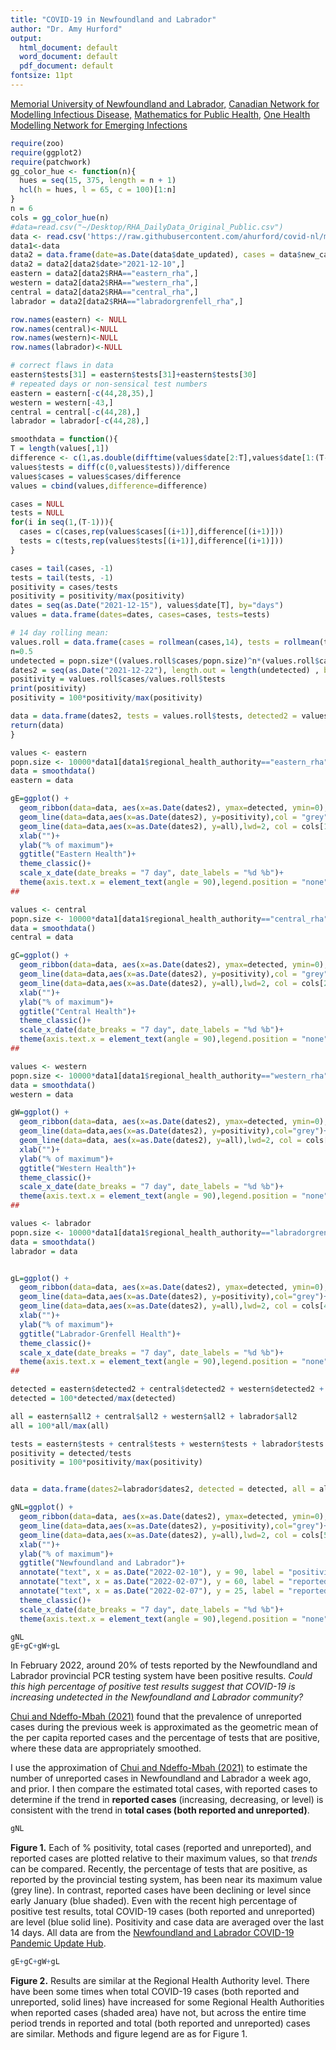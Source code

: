 ```yaml
---
title: "COVID-19 in Newfoundland and Labrador"
author: "Dr. Amy Hurford"
output:
  html_document: default
  word_document: default
  pdf_document: default
fontsize: 11pt
---
```

[Memorial University of Newfoundland and Labrador,](https://www.mun.ca/math/)
[Canadian Network for Modelling Infectious Disease,](https://canmod.net/)
[Mathematics for Public Health,](http://www.fields.utoronto.ca/activities/public-health)
[One Health Modelling Network for Emerging Infections](https://www.yorku.ca/science/cdm/2021/04/09/ccdm-network-to-model-emerging-infectious-diseases-receives-2-5-million-in-federal-funding/)

```r
require(zoo)
require(ggplot2)
require(patchwork)
gg_color_hue <- function(n){
  hues = seq(15, 375, length = n + 1)
  hcl(h = hues, l = 65, c = 100)[1:n]
}
n = 6
cols = gg_color_hue(n)
#data=read.csv("~/Desktop/RHA_DailyData_Original_Public.csv")
data <- read.csv('https://raw.githubusercontent.com/ahurford/covid-nl/master/NL-Hub/RHA_DailyData_Original_Public.csv', fill=TRUE)
data1<-data
data2 = data.frame(date=as.Date(data$date_updated), cases = data$new_cases, tests = data$total_people_tested, RHA = data$regional_health_authority)
data2 = data2[data2$date>"2021-12-10",]
eastern = data2[data2$RHA=="eastern_rha",]
western = data2[data2$RHA=="western_rha",]
central = data2[data2$RHA=="central_rha",]
labrador = data2[data2$RHA=="labradorgrenfell_rha",]

row.names(eastern) <- NULL
row.names(central)<-NULL
row.names(western)<-NULL
row.names(labrador)<-NULL

# correct flaws in data
eastern$tests[31] = eastern$tests[31]+eastern$tests[30]
# repeated days or non-sensical test numbers
eastern = eastern[-c(44,28,35),]
western = western[-43,]
central = central[-c(44,28),]
labrador = labrador[-c(44,28),]

smoothdata = function(){
T = length(values[,1])
difference <- c(1,as.double(difftime(values$date[2:T],values$date[1:(T-1)],units='days')))
values$tests = diff(c(0,values$tests))/difference
values$cases = values$cases/difference
values = cbind(values,difference=difference)

cases = NULL
tests = NULL
for(i in seq(1,(T-1))){
  cases = c(cases,rep(values$cases[(i+1)],difference[(i+1)]))
  tests = c(tests,rep(values$tests[(i+1)],difference[(i+1)]))
}

cases = tail(cases, -1)
tests = tail(tests, -1)
positivity = cases/tests
positivity = positivity/max(positivity)
dates = seq(as.Date("2021-12-15"), values$date[T], by="days")
values = data.frame(dates=dates, cases=cases, tests=tests)

# 14 day rolling mean:
values.roll = data.frame(cases = rollmean(cases,14), tests = rollmean(tests,14))
n=0.5
undetected = popn.size*((values.roll$cases/popn.size)^n*(values.roll$cases/values.roll$tests)^(1-n))
dates2 = seq(as.Date("2021-12-22"), length.out = length(undetected) , by="days")
positivity = values.roll$cases/values.roll$tests
print(positivity)
positivity = 100*positivity/max(positivity)

data = data.frame(dates2, tests = values.roll$tests, detected2 = values.roll$cases, all2 = undetected+values.roll$cases, detected = 100*values.roll$cases/max(values.roll$cases), all = 100*(undetected+values.roll$cases)/max(undetected+values.roll$cases), positivity = positivity)
return(data)
}

values <- eastern
popn.size <- 10000*data1[data1$regional_health_authority=="eastern_rha",]$Population[1]
data = smoothdata()
eastern = data

gE=ggplot() +
  geom_ribbon(data=data, aes(x=as.Date(dates2), ymax=detected, ymin=0),fill = cols[1], alpha = 0.3)+
  geom_line(data=data,aes(x=as.Date(dates2), y=positivity),col = "grey")+
  geom_line(data=data,aes(x=as.Date(dates2), y=all),lwd=2, col = cols[1])+
  xlab("")+
  ylab("% of maximum")+
  ggtitle("Eastern Health")+
  theme_classic()+
  scale_x_date(date_breaks = "7 day", date_labels = "%d %b")+
  theme(axis.text.x = element_text(angle = 90),legend.position = "none")
##

values <- central
popn.size <- 10000*data1[data1$regional_health_authority=="central_rha",]$Population[1]
data = smoothdata()
central = data

gC=ggplot() +
  geom_ribbon(data=data, aes(x=as.Date(dates2), ymax=detected, ymin=0),fill = cols[2], alpha = 0.3)+
  geom_line(data=data,aes(x=as.Date(dates2), y=positivity),col = "grey")+
  geom_line(data=data,aes(x=as.Date(dates2), y=all),lwd=2, col = cols[2])+
  xlab("")+
  ylab("% of maximum")+
  ggtitle("Central Health")+
  theme_classic()+
  scale_x_date(date_breaks = "7 day", date_labels = "%d %b")+
  theme(axis.text.x = element_text(angle = 90),legend.position = "none")
##

values <- western
popn.size <- 10000*data1[data1$regional_health_authority=="western_rha",]$Population[1]
data = smoothdata()
western = data

gW=ggplot() +
  geom_ribbon(data=data, aes(x=as.Date(dates2), ymax=detected, ymin=0),fill = cols[3], alpha = 0.3)+
  geom_line(data=data,aes(x=as.Date(dates2), y=positivity),col="grey")+
  geom_line(data=data, aes(x=as.Date(dates2), y=all),lwd=2, col = cols[3])+
  xlab("")+
  ylab("% of maximum")+
  ggtitle("Western Health")+
  theme_classic()+
  scale_x_date(date_breaks = "7 day", date_labels = "%d %b")+
  theme(axis.text.x = element_text(angle = 90),legend.position = "none")
##

values <- labrador
popn.size <- 10000*data1[data1$regional_health_authority=="labradorgrenfell_rha",]$Population[1]
data = smoothdata()
labrador = data


gL=ggplot() +
  geom_ribbon(data=data, aes(x=as.Date(dates2), ymax=detected, ymin=0),fill = cols[4], alpha = 0.3)+
  geom_line(data=data,aes(x=as.Date(dates2), y=positivity),col="grey")+
  geom_line(data=data,aes(x=as.Date(dates2), y=all),lwd=2, col = cols[4])+
  xlab("")+
  ylab("% of maximum")+
  ggtitle("Labrador-Grenfell Health")+
  theme_classic()+
  scale_x_date(date_breaks = "7 day", date_labels = "%d %b")+
  theme(axis.text.x = element_text(angle = 90),legend.position = "none")
##

detected = eastern$detected2 + central$detected2 + western$detected2 + labrador$detected2
detected = 100*detected/max(detected)

all = eastern$all2 + central$all2 + western$all2 + labrador$all2
all = 100*all/max(all)

tests = eastern$tests + central$tests + western$tests + labrador$tests
positivity = detected/tests
positivity = 100*positivity/max(positivity)


data = data.frame(dates2=labrador$dates2, detected = detected, all = all, positivity)

gNL=ggplot() +
  geom_ribbon(data=data, aes(x=as.Date(dates2), ymax=detected, ymin=0),fill = cols[5], alpha = 0.3)+
  geom_line(data=data,aes(x=as.Date(dates2), y=positivity),col="grey")+
  geom_line(data=data,aes(x=as.Date(dates2), y=all),lwd=2, col = cols[5])+
  xlab("")+
  ylab("% of maximum")+
  ggtitle("Newfoundland and Labrador")+
  annotate("text", x = as.Date("2022-02-10"), y = 90, label = "positivity", col="grey")+
  annotate("text", x = as.Date("2022-02-07"), y = 60, label = "reported+unreported",fontface=2, col=cols[5])+
  annotate("text", x = as.Date("2022-02-07"), y = 25, label = "reported", col=cols[5])+
  theme_classic()+
  scale_x_date(date_breaks = "7 day", date_labels = "%d %b")+
  theme(axis.text.x = element_text(angle = 90),legend.position = "none")

gNL
gE+gC+gW+gL
```


<div class="alert alert-info">
In February 2022, around 20$\%$ of tests reported by the Newfoundland and Labrador provincial PCR testing system have been positive results. _Could this high percentage of positive test results suggest that COVID-19 is increasing undetected in the Newfoundland and Labrador community?_

[Chui and Ndeffo-Mbah (2021)](https://journals.plos.org/ploscompbiol/article?id=10.1371/journal.pcbi.1009374) found that the prevalence of unreported cases during the previous week is approximated as the geometric mean of the per capita reported cases and the percentage of tests that are positive, where these data are appropriately smoothed.

I use the approximation of [Chui and Ndeffo-Mbah (2021)](https://journals.plos.org/ploscompbiol/article?id=10.1371/journal.pcbi.1009374) to estimate the number of unreported cases in Newfoundland and Labrador a week ago, and prior. I then compare the estimated total cases, with reported cases to determine if the trend in **reported cases** (increasing, decreasing, or level) is consistent with the trend in **total cases (both reported and unreported)**.
</div>

```r
gNL
```


**Figure 1.** Each of % positivity, total cases (reported and unreported), and reported cases are plotted relative to their maximum values, so that _trends_ can be compared. Recently, the percentage of tests that are positive, as reported by the provincial testing system, has been near its maximum value (grey line). In contrast, reported cases have been declining or level since early January (blue shaded). Even with the recent high percentage of positive test results, total COVID-19 cases (both reported and unreported) are level (blue solid line). Positivity and case data are averaged over the last 14 days. All data are from the [Newfoundland and Labrador COVID-19 Pandemic Update Hub](https://geohub-gnl.hub.arcgis.com/search?q=COVID).   

```r
gE+gC+gW+gL
```

**Figure 2.** Results are similar at the Regional Health Authority level. There have been some times when total COVID-19 cases (both reported and unreported, solid lines) have increased for some Regional Health Authorities when reported cases (shaded area) have not, but across the entire time period trends in reported and total (both reported and unreported) cases are similar. Methods and figure legend are as for Figure 1.
